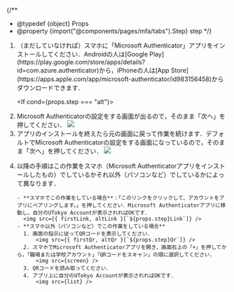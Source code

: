 

{/**
  * @typedef {object} Props
  * @property {import("@components/pages/mfa/tabs").Step} step
  */}

<ol>
  <li>
    <If cond={props.step === "alt"}>（まだしていなければ）</If>スマホに「Microsoft Authenticator」アプリをインストールしてください．Androidの人は[Google Play](https://play.google.com/store/apps/details?id=com.azure.authenticator)から，iPhoneの人は[App Store](https://apps.apple.com/app/microsoft-authenticator/id983156458)からダウンロードできます．
  </li>

  <If cond={props.step === "alt"}>
    <Fragment>
      <AltAddMethod selection="「認証アプリ」" />
      <li>
        Microsoft Authenticatorの設定をする画面が出るので，そのまま「次へ」を押してください．
        <img src={altNext}/>
      </li>
    </Fragment>
    <Fragment slot="else">
      <li>
        アプリのインストールを終えたら元の画面に戻って作業を続けます．デフォルトでMicrosoft Authenticatorの設定をする画面になっているので，そのまま「次へ」を押してください．
        <img src={firstNext} />
      </li>
    </Fragment>
  </If>

  <li>
    以降の手順はこの作業をスマホ（Microsoft Authenticatorアプリをインストールしたもの）でしているかそれ以外（パソコンなど）でしているかによって異なります．

    - **スマホでこの作業をしている場合**：「このリンクをクリックして、アカウントをアプリにペアリングします。」を押してください．Microsoft Authenticatorアプリに移動し，自分のUTokyo Accountが表示されればOKです．
      <img src={{ firstLink, altLink }[`${props.step}Link`]} />
    - **スマホ以外（パソコンなど）でこの作業をしている場合**
      1. 画面の指示に従ってQRコードを表示してください．
          <img src={{ firstQr, altQr }[`${props.step}Qr`]} />
      2. スマホでMicrosoft Authenticatorアプリを開き，画面右上の「+」を押してから，「職場または学校アカウント」「QRコードをスキャン」の順に選択してください．
          <img src={screen} />
      3. QRコードを読み取ってください．
      4. アプリ上に自分のUTokyo Accountが表示されればOKです．
          <img src={list} />
  </li>
</ol>

